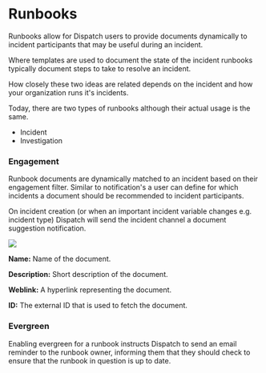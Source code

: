 # Runbooks

Runbooks allow for Dispatch users to provide documents dynamically to incident participants that may be useful during an incident.

Where templates are used to document the state of the incident runbooks typically document steps to take to resolve an incident.

How closely these two ideas are related depends on the incident and how your organization runs it's incidents.

Today, there are two types of runbooks although their actual usage is the same.

- Incident
- Investigation

### Engagement

Runbook documents are dynamically matched to an incident based on their engagement filter. Similar to notification's a user can define for which incidents a document should be recommended to incident participants.

On incident creation (or when an important incident variable changes e.g. incident type) Dispatch will send the incident channel a document suggestion notification.

<div style={{textAlign: 'center'}}>

![](/img/admin-ui-create-edit-runbook.png)

</div>

**Name:** Name of the document.

**Description:** Short description of the document.

**Weblink:** A hyperlink representing the document.

**ID:** The external ID that is used to fetch the document.

### Evergreen

Enabling evergreen for a runbook instructs Dispatch to send an email reminder to the runbook owner, informing them that they should check to ensure that the runbook in question is up to date.

